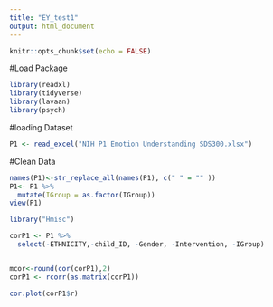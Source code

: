 ```yaml
---
title: "EY_test1"
output: html_document
---
```


```r
knitr::opts_chunk$set(echo = FALSE)
```

#Load Package
```r
library(readxl)
library(tidyverse)
library(lavaan)
library(psych)
```

#loading Dataset
```r
P1 <- read_excel("NIH P1 Emotion Understanding SDS300.xlsx")
```

#Clean Data
```r
names(P1)<-str_replace_all(names(P1), c(" " = "" )) 
P1<- P1 %>%
  mutate(IGroup = as.factor(IGroup))
view(P1)
```

```r
library("Hmisc")

corP1 <- P1 %>%
  select(-ETHNICITY,-child_ID, -Gender, -Intervention, -IGroup)


mcor<-round(cor(corP1),2)
corP1 <- rcorr(as.matrix(corP1))
```

```r

cor.plot(corP1$r)
```

